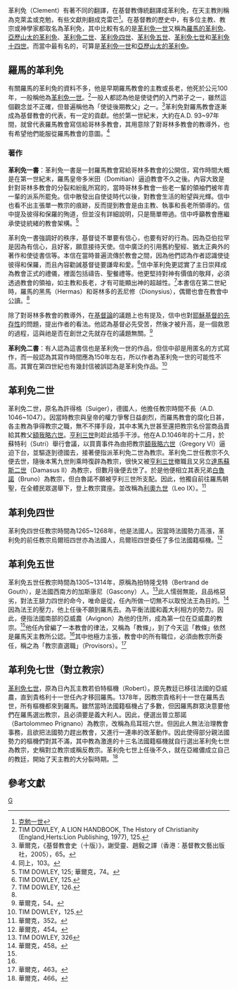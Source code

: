 革利免（Clement）有著不同的翻譯，在基督教傳統翻譯成革利免，在天主教則稱為克萊孟或克勉，有些文獻則翻成克雷芒<ref>[[克勉一世|克勉一世]]</ref>。在基督教的歷史中，有多位主教、教宗或神學家都取名為革利免，其中比較有名的是[[革利免一世|革利免一世]]又稱為[[羅馬的革利免|羅馬的革利免]]、[[亞歷山太的革利免|亞歷山太的革利免]]、[[革利免二世|革利免二世]]、[[革利免四世|革利免四世]]、[[革利免五世|革利免五世]]、[[革利免七世|革利免七世]]和[[革利免十四世|革利免十四世]]。而當中最有名的，可算是[[革利免一世|革利免一世]]和[[亞歷山太的革利免|亞歷山太的革利免]]。

== 羅馬的革利免 ==

有關羅馬的革利免的資料不多，他是早期羅馬教會的主教或長老，他死於公元100年，一般稱他為[[革利免一世|革利免一世]]。<ref>TIM DOWLEY, A LION HANDBOOK, The History of Christianity (England,Herts:Lion Publishing, 1977), 125.</ref>一般人都認為他是使徒們的入門弟子之一，雖然這個觀念並不正確，但普遍稱他為「使徒後期教父」之一。<ref>華爾克，《基督教會史（十版）》，謝受靈、趙毅之譯（香港：基督教文藝出版社，2005），65。</ref>革利免對羅馬教會逐漸成為基督教會的代表，有一定的貢獻。他於第一世紀末，大約在A.D. 93~97年間，就曾代表羅馬教會寫信給哥林多教會，其用意除了對哥林多教會的教導外，也有希望他們能服從羅馬教會的意圖。<ref>同上，103。</ref>

=== 著作 ===

'''革利免一書'''：革利免一書是一封羅馬教會寫給哥林多教會的公開信，寫作時間大概是在第一世紀末，羅馬皇帝多米田（Domitian）逼迫教會不久之後。內容大致是針對哥林多教會的分裂和紛亂所寫的，當時哥林多教會一些老一輩的領袖們被年青一輩的派系所罷免。信中散發出自使徒時代以後，對教會生活的盼望與光輝。信中也看不出主張單一教宗的痕跡，反而提到教會是由主教、執事和長老所領導的。信中提及彼得和保羅的殉道，但並沒有詳細說明，只是簡單帶過。信中呼籲教會應繼承使徒統緒的教會架構。<ref>TIM DOWLEY, 125; 華爾克，74。</ref>


革利免一書強調好的秩序，基督徒不單要有信心，也要有好的行為。因為亞伯拉罕是因為有信心，且好客，願意接待天使。信中廣泛的引用舊約聖經、猶太正典外的著作和使徒書信等。本信在當時普遍流傳於教會之間，因為他們認為作者認識使徒彼得和保羅，而且內容勸誡基督徒要謙卑和愛。<ref name="#1">TIM DOWLEY, 125.</ref>信中革利免更認實了主日崇拜成為教會正式的禮儀，裡面包括禱告、聖餐禮等。他更堅持對神有價值的敬拜，必須透過教會的領袖，如主教和長老，才有可能顯出神的超越性。<ref>TIM DOWLEY, 126.</ref>本書信在第二世紀時，羅馬的黑馬（Hermas）和哥林多的丟尼修（Dionysius），偶爾也會在教會中公讀。<ref name="#1"/>


除了對哥林多教會的教導外，在[[基督論|基督論]]的議題上也有提及，信中也對[[耶穌基督的先存性|耶穌基督的先存性]]的問題，提出作者的看法。他認為基督必先受苦，然後才被升高，是一個救恩的過程，這與祂是否在創世之先就存在的議題無關。<ref>華爾克，54。</ref>


'''革利免二書'''：有人認為這書信也是革利免一世的作品，但信中卻是用匿名的方式寫作，而一般認為其寫作時間應為150年左右，所以作者為革利免一世的可能性不高。其實在第四世紀也有幾封信被誤認為是革利免作品。<ref>TIM DOWLEY，125.</ref>

== 革利免二世 ==

革利免二世，原名為許得格（Suiger），德國人，他擔任教宗時間不長（A.D. 1046~1047）。因當時教宗與皇帝的權力爭奪日益劇烈，而羅馬教會的腐化日甚，各主教為爭得教宗之職，無不不擇手段，其中本篤九世甚至還把教宗名份當商品賣給其教父[[額我略六世|額我略六世]]。[[亨利三世|亨利三世]]則趁此插手干涉。他在A.D.1046年的十二月，於蘇特利（Sutri）舉行會議，以買賣事件為由把教宗[[額我略六世|額我略六世]]（Gregory VI）逼迫下台，並驅逐到德國去，接著便指派革利免二世為教宗。革利免二世任教宗不久便去世，隨後本篤九世則乘時復辟為教宗，很快又被[[亨利三世|亨利三世]]撤職且又另立[[達馬蘇斯二世|達馬蘇斯二世]]（Damasus II）為教宗，但數月後便去世了。於是他便相立其表兄弟[[白魯諾|白魯諾]]（Bruno）為教宗，但白魯諾不願被亨利三世所支配。因此，他獨自前往羅馬朝聖，在全體民眾選舉下，登上教宗寶座。並改稱為[[利奧九世|利奧九世]]（Leo IX）。<ref>華爾克，352。</ref>

== 革利免四世 ==

革利免四世任教宗時間為1265~1268年，他是法國人。因當時法國勢力高漲，革利免的前任教宗烏爾班四世亦為法國人，烏爾班四世委任了多位法國籍樞機。<ref>華爾克，454。</ref>

== 革利免五世 ==

革利免五世任教宗時間為1305~1314年，原稱為拍特隆戈特（Bertrand de Gouth），是法國西南方的加斯康尼（Gascony）人。<ref name="#2">TIM DOWLEY, 326</ref>此人懦弱無能，且品格惡劣，對法王腓力四世的命今，唯命是從，任內所做一切無不以取悅法王為目的。<ref name="#3">華爾克，458。</ref>因為法王的壓力，他上任後不願到羅馬去。為平衡法國和義大利相方的勢力。因此，便指法國南部的亞威農（Avignon）為他的住所，成為第一位在亞威農的教宗。<ref name="#2"/>他任內曾編了一本教會的律法，又稱為「教條」，到了今天這「教條」依然是羅馬天主教所公認。<ref name="#3"/>其中他極力主張，教會中的所有職位，必須由教宗所委任，稱之為「教宗直選職」（Provisors）。<ref>華爾克，463。</ref>

== 革利免七世（對立教宗） ==

[[克雷芒七世_(對立教宗)|革利免七世]]，原為日內瓦主教若伯特樞機（Robert）。原先教廷已移往法國的亞威農，直到貴格利十一世任內才移回羅馬。1378年，因教宗貴格利十一世在羅馬去世，所有樞機都來到羅馬。雖然當時法國籍樞機占了多數，但因羅馬群眾決意要他們在羅馬選出教宗，且必須要是義大利人。因此，便選出普立那諾（Bartolommeo Prignano）為教宗，改稱為烏耳班六世。但因此人無法治理教會事務，且欲把法國勢力趕出教會，又進行一連串的改革動作。因此使得部分親法國勢力的樞機們對其不滿，其中教為激進的十三名法國籍樞機就自行選出革利免七世為教宗，史稱對立教宗或稱反教宗。革利免七世上任後不久，就在亞維儂成立自己的教廷，開始了天主教的大分裂時期。<ref>華爾克，466。</ref>

== 參考文獻==
<references/>

[[category:教宗|G]]
